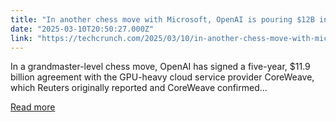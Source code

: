 ```yaml
---
title: "In another chess move with Microsoft, OpenAI is pouring $12B into CoreWeave"
date: "2025-03-10T20:50:27.000Z"
link: "https://techcrunch.com/2025/03/10/in-another-chess-move-with-microsoft-openai-is-pouring-12b-into-coreweave/"
---
```


In a grandmaster-level chess move, OpenAI has signed a five-year, $11.9 billion agreement with the GPU-heavy cloud service provider CoreWeave, which Reuters originally reported and CoreWeave confirmed...

[Read more](https://techcrunch.com/2025/03/10/in-another-chess-move-with-microsoft-openai-is-pouring-12b-into-coreweave/)

